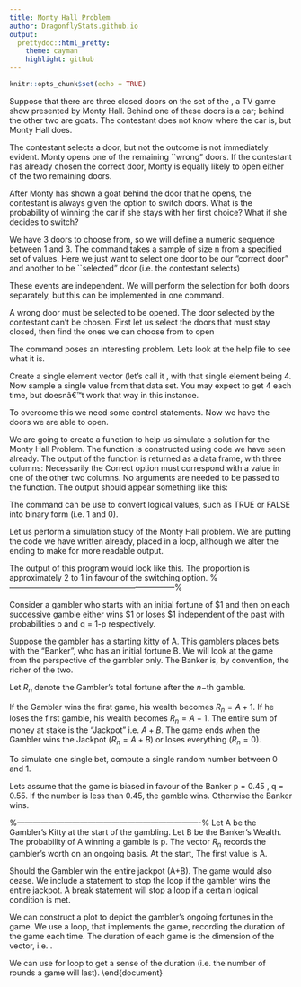 ```yaml
---
title: Monty Hall Problem
author: DragonflyStats.github.io
output:
  prettydoc::html_pretty:
    theme: cayman
    highlight: github
---
```


```r
knitr::opts_chunk$set(echo = TRUE)
```


\section{Monty Hall Problem}
Suppose that there are three closed doors on the set of the  \textbf{\emph{Let's Make a Deal}}, a TV game show presented by Monty Hall. Behind one of these doors is a car; behind the other two are goats. The contestant does not know where the car is, but Monty Hall does.

The contestant selects a door, but not the outcome is not immediately evident. Monty opens one of the remaining ``wrong" doors. If the contestant has already chosen the correct door, Monty is equally likely to open either of the two remaining doors.

After Monty has shown a goat behind the door that he opens, the contestant is always given the option to switch doors. What is the probability of winning the car if she stays with her first choice? What if she decides to switch?



\subsection{Implementation (part 1)}
We have 3 doors to choose from, so we will define a numeric sequence between 1 and 3. The command \texttt{\textbf{sample(,n)}} takes a sample of size n from a specified set of values. Here we just want to select one door to be our "correct door" and another to be ``selected" door (i.e. the contestant selects)

These events are independent. We will perform the selection for both doors separately, but this can be implemented in one command.


\begin{framed}
\begin{verbatim}
Doors = 1:3
Correct = sample(Doors,1)
Choice = sample(Doors,1)
\end{verbatim}
\end{framed}

A wrong door must be selected to be opened. The door selected by the contestant can't be chosen. First let us select the doors that must stay closed, then find the ones we can choose from to open

\begin{framed}
\begin{verbatim}
StayClosed = union(Correct, Choice)
CanOpen = setdiff(Doors, StayClosed)
\end{verbatim}
\end{framed}

The \texttt{R} command \texttt{\textbf{sample()}} poses an interesting problem. Lets look at the help file to see what it is.

Create a single element vector (let's call it \texttt{\textbf{Vec}}, with that single element being 4. Now sample a single value from that data set. You may expect to get 4 each time, but \texttt{R} doesnâ€™t work that way in this instance.

\begin{framed}
\begin{verbatim}
Vec=c(4)
sample(Vec,1)
\end{verbatim}
\end{framed}

\begin{verbatim}
> sample(Vec,1)
[1] 3
> sample(Vec,1)
[1] 4
> sample(Vec,1)
[1] 1
\end{verbatim}
To overcome this we need some control statements. Now we have the doors we are able to open.

\begin{framed}
\begin{verbatim}
if(length(CanOpen)>1)
{
Open = sample(CanOpen,1)
}else {Open=CanOpen}
\end{verbatim}
\end{framed}


\begin{framed}
\begin{verbatim}
NotOpen = setdiff(Doors,Open)

Stick = Choice
    #The previous statement is to aid the narrative.

Switch = setdiff(NotOpen,Choice)

# Was sticking the right decision? Or was switching?
# The following logicial statements  will tell us.

Stick==Choice
Switch==Choice
\end{verbatim}
\end{framed}


\subsection{Writing a Function}
We are going to create a function \texttt{\textbf{MHfunc()}} to help us simulate a solution for the Monty Hall Problem. The function is constructed using \texttt{R} code we have seen already. The output of the function is returned as a data frame, with three columns:
\begin{description}
\item[Correct] : The number of the correct door.
\item[Choice] :  The door that the contestant chose originally, and the door selected if the contestant decided to ``stick".
\item[Switch] : The door selected if the contestant chose to ``switch".
\end{description}
Necessarily the Correct option must correspond with a value in one of the other two columns.
\begin{framed}
\begin{verbatim}
MHfunc <- function(numdoors=3){
 Doors = 1:numdoors
 Correct = sample(Doors,1)
 Choice = sample(Doors,1)

 StayClosed = union(Correct, Choice)
 CanOpen = setdiff(Doors, StayClosed)

 if(length(CanOpen)>1)
    {
    Open = sample(CanOpen,1) #Problem here
    }else {Open=CanOpen}

 NotOpen = setdiff(Doors,Open)
 Switch = setdiff(NotOpen,Choice)


 MHoutput=c(Correct,Choice,Switch)
 names(MHoutput)= c("Correct","Choice","Switch")
 return(MHoutput)
}
MHfunc()

\end{verbatim}
\end{framed}

No arguments are needed to be passed to the function. The output should appear something like this:
\begin{verbatim}
> MHfunc()
  Correct Choice Switch
1       1      2      1
> MHfunc()
  Correct Choice Switch
1       1      3      1
> MHfunc()
  Correct Choice Switch
1       3      3      1
\end{verbatim}

\subsection{Transforming logical values}

The \texttt{R} command \texttt{\textbf{as.numeric()}} can be use to convert logical values, such as TRUE or FALSE into binary form (i.e. 1 and 0).

\begin{framed}
\begin{verbatim}
LogVec=c(TRUE,FALSE,TRUE)
as.numeric(LogVec)
\end{verbatim}
\end{framed}
\begin{verbatim}
> output = MHfunc()
> output
Correct  Choice  Switch
      1       2       1
> output[1]
Correct
      1
> output[2]
Choice
     2
> output[1]==output[2]
Correct
  FALSE
> output[1]==output[3]
Correct
   TRUE
> as.numeric(output[1]==output[2])
[1] 0
> as.numeric(output[1]==output[3])
[1] 1
   >
\end{verbatim}

\subsection{A Simulation Study of the Monty Hall Problem}

Let us perform a simulation study of the Monty Hall problem. We are putting the code we have written already, placed in a \texttt{\textbf{for}} loop, although we alter the ending to make for more readable output.

\begin{framed}
\begin{verbatim}
StickCount = 0
SwitchCount = 0
M=1000

for(i in 1:M)
 {
 output=MHfunc()
 Correct=output[1]
 Choice=output[2]
 Switch=output[3]
 # Install counters for both â€œcount variablesâ€

 StickCount = StickCount + as.numeric(Choice  ==  Correct)
 SwitchCount = SwitchCount + as.numeric(Switch  ==  Correct)
}
StickCount
SwitchCount
\end{verbatim}
\end{framed}

The output of this program would look like this. The proportion is approximately 2 to 1 in favour of the switching option.
\begin{verbatim}
> StickCount
[1] 323
> SwitchCount
[1] 677
\end{verbatim}
\newpage
%---------------------------------------------------------------%
\section{Gambler's Ruin}

Consider a gambler who starts with an initial fortune of \$1 and then on each successive gamble
either wins \$1 or loses \$1 independent of the past with probabilities p and q = 1-p respectively.

Suppose the gambler has a starting kitty of A.
This gamblers places bets with the “Banker”, who has an initial fortune B. We will look at the game from the perspective of the gambler only.
The Banker is, by convention, the richer of the two.

\begin{itemize}
\item Probability of successful gamble for gambler : p
\item Probability of unsuccessful gamble for gambler : q 	(where q =  1 - p )
\item Ratio of success probability to failure success:	$s = p / q$
\item Conventionally the game is biased in favour of the Banker (i.e. $q>p$ and $s<1$)
\end{itemize}

Let $R_n$ denote the Gambler’s total fortune after the $n-$th gamble.

If the Gambler wins the first game, his wealth becomes $R_n =A+1$.
If he loses the first gamble, his wealth becomes $R_n = A-1$.
The entire sum of money at stake is the “Jackpot” i.e.   $A+B$.
The game ends when the Gambler wins the Jackpot ($R_n = A+B$) or loses everything ($R_n = 0$).


\subsection{Simulation a Single Gamble}


To simulate one single bet, compute a single random number between 0 and 1.
\begin{framed}
\begin{verbatim}
runif(1)
\end{verbatim}
\end{framed}

Lets assume that the game is biased in favour of the Banker
p = 0.45 , q = 0.55.
If the number is less than 0.45, the gamble wins. Otherwise the Banker wins.

\begin{verbatim}
> runif(1)
[1] 0.1251274
>#Gambler Loses
>
> runif(1)
[1] 0.754075
>#Gambler wins
>
> runif(1)
[1] 0.2132148
>#Gambler Loses
>
> runif(1)
[1] 0.8306269
\end{verbatim}

%----------------------------------------------------------------------%
\newpage
Let A be the Gambler's Kitty at the start of the gambling.
Let B be the Banker's Wealth.
The probability of A winning a gamble is p.
The vector $R_n$ records the gambler's worth on an ongoing basis. At the start, The first value is A.
\begin{framed}
\begin{verbatim}

A=20;B=100;p=0.47
Rn=c(A)

probval = runif(1)

if (probval < p)
 {
 A = A+1; B =B-1
 }else{A=A-1;B=B+1}

#Save the values from each bet
Rn=c(Rn,A)
\end{verbatim}
\end{framed}
\newpage
Should the Gambler win the entire jackpot (A+B). The game would also cease. We include a \textbf{\texttt{break}} statement to stop the loop if the gambler wins the entire jackpot. A break statement will stop a loop if a certain logical condition is met.

\begin{framed}
\begin{verbatim}
A=20;B=100;p=0.47
Rn=c(A)
Total=A+B

while(A>0)
  {
  UnifVal=runif(1)

  if(UnifVal <= p)
     {
     A = A+1; B =B-1
     }else{A=A-1;B=B+1}
  Rn=c(Rn,A)
  if(A==Total){break}
  }
\end{verbatim}
\end{framed}
We can construct a plot to depict the gambler's ongoing fortunes in the game. We use a \texttt{for} loop, that implements the game, recording the duration of the game each time. The duration of each game is the dimension of the \texttt{Rn} vector, i.e. \texttt{length(Rn)}.


\begin{framed}
\begin{verbatim}
A.ini=20;B=100;p=0.47
M=1000
RnDist=numeric()
Total=A+B

for (i in 1:M)
    {
    Rn=numeric()
    Rn[1]=A
    A=A.ini
    while(A>0)
        {
       
        UnifVal=runif(1)

        if(UnifVal <= p)
            {
            A = A+1; B =B-1
            }else{A=A-1;B=B+1}
        Rn=c(Rn,A)
        if(A==Total){break}
        }
    RnDist=c(RnDist,length(Rn))
    }
    

\end{verbatim}
\end{framed}
\subsection{Distribution of Durations}
We can use for loop to get a sense of the duration (i.e. the number of rounds a game will last).
\newpage
\end{document}

